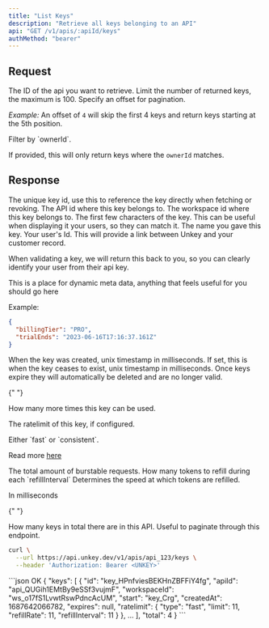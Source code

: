 ```yaml
---
title: "List Keys"
description: "Retrieve all keys belonging to an API"
api: "GET /v1/apis/:apiId/keys"
authMethod: "bearer"
---
```


## Request

<ParamField path="apiId" type="string" required>
  The ID of the api you want to retrieve.
</ParamField>

<ParamField query="limit" type="int" default="100">
  Limit the number of returned keys, the maximum is 100.
</ParamField>

<ParamField query="offset" type="int" default="0">
Specify an offset for pagination.

_Example:_
An offset of `4` will skip the first 4 keys and return keys starting at the 5th position.

</ParamField>

<ParamField query="ownerId" type="string">
Filter by `ownerId`.

If provided, this will only return keys where the `ownerId` matches.

</ParamField>

## Response

<ResponseField name="keys" type="Array" required>

 <Expandable>

<ResponseField name="id" type="string" required>
The unique key id, use this to reference the key directly when fetching or revoking.

</ResponseField>

<ResponseField name="apiId" type="string" required>
  The API id where this key belongs to.
</ResponseField>

<ResponseField name="workspaceId" type="string" required>
  The workspace id where this key belongs to.
</ResponseField>

 <ResponseField name="start" type="string" required >
  The first few characters of the key. This can be useful when displaying it your users, so they can match it.

</ResponseField>


 <ResponseField name="name" type="string" >
  The name you gave this key.
</ResponseField>


 <ResponseField name="ownerId" type="string" >
  Your user's Id. This will provide a link between Unkey and your customer record.

When validating a key, we will return this back to you, so you can clearly identify your user from their api key.

</ResponseField>

<ResponseField name="meta" type="object" >
This is a place for dynamic meta data, anything that feels useful for you should go here

Example:

```json
{
  "billingTier": "PRO",
  "trialEnds": "2023-06-16T17:16:37.161Z"
}
```

</ResponseField>
<ResponseField name="createdAt" type="int" required>
  When the key was created, unix timestamp in milliseconds.

</ResponseField>
<ResponseField name="expires" type="int" >
  If set, this is when the key ceases to exist, unix timestamp in milliseconds.
  Once keys expire they will automatically be deleted and are no longer valid.

</ResponseField>

{" "}

<ResponseField name="remaining" type="int">
  How many more times this key can be used.
</ResponseField>

<ResponseField name="ratelimit" type="Object" >

The ratelimit of this key, if configured.

  <Expandable title="properties">

  <ResponseField name="type" type="string" default="fast" required>
  Either `fast` or `consistent`.

Read more [here](/features/ratelimiting)

  </ResponseField>
  <ResponseField name="limit" type="int" required>
  The total amount of burstable requests.

  </ResponseField>
  <ResponseField name="refillRate" type="int" required>
  How many tokens to refill during each `refillInterval`
  </ResponseField>
  <ResponseField name="refillInterval" type="int" required>
  Determines the speed at which tokens are refilled.

In milliseconds

  </ResponseField>
 </Expandable>
</ResponseField>

 </Expandable>

</ResponseField>

{" "}

<ResponseField name="total" type="int" required>
  How many keys in total there are in this API. Useful to paginate through this
  endpoint.
</ResponseField>

<RequestExample>

```sh
curl \
  --url https://api.unkey.dev/v1/apis/api_123/keys \
  --header 'Authorization: Bearer <UNKEY>'
```

</RequestExample>

<ResponseExample>
```json OK
{
  "keys": [
    {
      "id": "key_HPnfviesBEKHnZBFFiY4fg",
      "apiId": "api_QUGih1EMtBy9eSSf3vujmF",
      "workspaceId": "ws_o17fS1LvwtRswPdncAcUM",
      "start": "key_Crg",
      "createdAt": 1687642066782,
      "expires": null,
      "ratelimit": {
        "type": "fast",
        "limit": 11,
        "refillRate": 11,
        "refillInterval": 11
      }
    },
    ...
  ],
  "total": 4
}
```

</ResponseExample>
